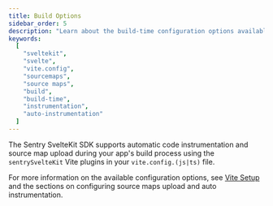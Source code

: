 ```yaml
---
title: Build Options
sidebar_order: 5
description: "Learn about the build-time configuration options available for the SvelteKit SDK."
keywords:
  [
    "sveltekit",
    "svelte",
    "vite.config",
    "sourcemaps",
    "source maps",
    "build",
    "build-time",
    "instrumentation",
    "auto-instrumentation"
  ]
---
```


The Sentry SvelteKit SDK supports automatic code instrumentation and source map upload during your app's build process using the `sentrySvelteKit` Vite plugins in your `vite.config.(js|ts)` file.

For more information on the available configuration options, see [Vite Setup](../../manual-setup/#vite-setup) and the sections on configuring source maps upload and auto instrumentation.
